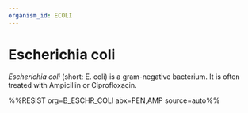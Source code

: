 ```yaml
---
organism_id: ECOLI
---
```


# Escherichia coli

*Escherichia coli* (short: E. coli) is a gram-negative bacterium.
It is often treated with Ampicillin or Ciprofloxacin.

%%RESIST org=B_ESCHR_COLI abx=PEN,AMP source=auto%%